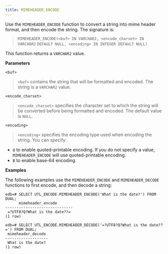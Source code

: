 ```yaml
---
title: MIMEHEADER_ENCODE
---
```


Use the `MIMEHEADER_ENCODE` function to convert a string into mime
header format, and then encode the string. The signature is:

> `MIMEHEADER_ENCODE(<buf> IN VARCHAR2, <encode_charset> IN VARCHAR2`
> `DEFAULT NULL, <encoding> IN INTEGER DEFAULT NULL)`

This function returns a `VARCHAR2` value.

**Parameters**

`<buf>`

> `<buf>` contains the string that will be formatted and encoded. The
> string is a `VARCHAR2` value.

`<encode_charset>`

> `<encode_charset>` specifies the character set to which the string
> will be converted before being formatted and encoded. The default
> value is `NULL`.

`<encoding>`

> `<encoding>` specifies the encoding type used when encoding the
> string. You can specify:

  - `Q` to enable quoted-printable encoding. If you do not specify a
    value, `MIMEHEADER_ENCODE` will use quoted-printable encoding.
  - `B` to enable base-64 encoding.

**Examples**

The following examples use the `MIMEHEADER_ENCODE` and
`MIMEHEADER_DECODE` functions to first encode, and then decode a string:

``` text
edb=# SELECT UTL_ENCODE.MIMEHEADER_ENCODE('What is the date?') FROM DUAL;
      mimeheader_encode
------------------------------
 =?UTF8?Q?What is the date??=
(1 row)

edb=# SELECT UTL_ENCODE.MIMEHEADER_DECODE('=?UTF8?Q?What is the date??=') FROM DUAL;
 mimeheader_decode
-------------------
 What is the date?
(1 row)
```
